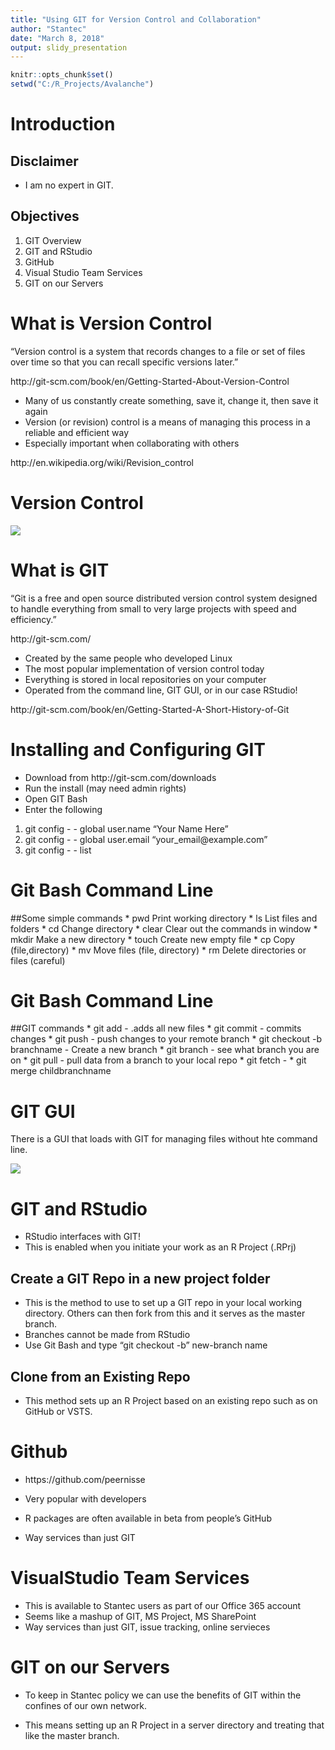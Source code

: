 ```yaml
---
title: "Using GIT for Version Control and Collaboration"
author: "Stantec"
date: "March 8, 2018"
output: slidy_presentation
---
```


```r
knitr::opts_chunk$set()
setwd("C:/R_Projects/Avalanche")
```

# Introduction

## Disclaimer
* I am no expert in GIT.

## Objectives
1. GIT  Overview
2. GIT and RStudio
3. GitHub
4. Visual Studio Team Services
5. GIT on our Servers

# What is Version Control

"Version control is a system that records changes to a file or set of files over time so that you can recall specific versions later."

http://git-scm.com/book/en/Getting-Started-About-Version-Control

* Many of us constantly create something, save it, change it, then save it again 
* Version (or revision) control is a means of managing this process in a reliable and efficient way 
* Especially important when collaborating with others 

http://en.wikipedia.org/wiki/Revision_control

# Version Control

![](versionCtl.gif)


# What is GIT

"Git is a free and open source distributed version control system designed to handle everything from small to very large projects with speed and efficiency."

http://git-scm.com/

* Created by the same people who developed Linux 
* The most popular implementation of version control today 
* Everything is stored in local repositories on your computer 
* Operated from the command line, GIT GUI, or in our case RStudio!

http://git-scm.com/book/en/Getting-Started-A-Short-History-of-Git


# Installing and Configuring GIT

* Download from http://git-scm.com/downloads
* Run the install (may need admin rights)
* Open GIT Bash
* Enter the following

1. git config - - global user.name "Your Name Here" 
2. git config - - global user.email "your_email@example.com"
3. git config - - list

# Git Bash Command Line

##Some simple commands
* pwd     Print working directory
* ls      List files and folders
* cd      Change directory
* clear   Clear out the commands in window
* mkdir   Make a new directory
* touch   Create new empty file
* cp      Copy (file,directory)
* mv      Move files (file, directory)
* rm      Delete directories or files (careful)

# Git Bash Command Line

##GIT commands
* git add     - .adds all new files
* git commit    - commits changes
* git push      - push changes to your remote branch
* git checkout -b branchname - Create a new branch
* git branch - see what branch you are on
* git pull - pull data from a branch to your local repo
* git fetch - 
* git merge childbranchname


# GIT GUI

There is a GUI that loads with GIT for managing files without hte command line.

![](gitGUI2.JPG)


# GIT and RStudio
* RStudio interfaces with GIT!
* This is enabled when you initiate your work as an R Project (.RPrj)

## Create a GIT Repo in a new project folder
* This is the method to use to set up a GIT repo in your local working directory. Others can then fork from this and it serves as the master branch.
* Branches cannot be made from RStudio
* Use Git Bash and type "git checkout -b" new-branch name

## Clone from an Existing Repo
* This method sets up an R Project based on an existing repo such as on GitHub or VSTS.


# Github

* https://github.com/peernisse

* Very popular with developers
* R packages are often available in beta from people's GitHub
* Way services than just GIT


# VisualStudio Team Services
* This is available to Stantec users as part of our Office 365 account
* Seems like a mashup of GIT, MS Project, MS SharePoint
* Way services than just GIT, issue tracking, online servieces

# GIT on our Servers
* To keep in Stantec policy we can use the benefits of GIT within the confines of our own network.

* This means setting up an R Project in a server directory and treating that like the master branch.




